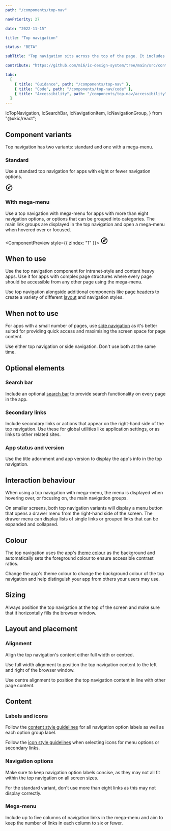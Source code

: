 ```yaml
---
path: "/components/top-nav"

navPriority: 27

date: "2022-11-15"

title: "Top navigation"

status: "BETA"

subTitle: "Top navigation sits across the top of the page. It includes the app name, search bar, main navigation and secondary links."

contribute: "https://github.com/mi6/ic-design-system/tree/main/src/content/structured/components/top-nav"

tabs:
  [
    { title: "Guidance", path: "/components/top-nav" },
    { title: "Code", path: "/components/top-nav/code" },
    { title: "Accessibility", path: "/components/top-nav/accessibility" },
  ]
---
```


  IcTopNavigation,
  IcSearchBar,
  IcNavigationItem,
  IcNavigationGroup,
} from "@ukic/react";

## Component variants

Top navigation has two variants: standard and one with a mega-menu.

### Standard

Use a standard top navigation for apps with eight or fewer navigation options.

<ComponentPreview>
  <IcTopNavigation appTitle="ICDS" status="alpha" version="v0.0.7">
    <svg
      slot="app-icon"
      xmlns="http://www.w3.org/2000/svg"
      height="24px"
      viewBox="0 0 24 24"
      width="24px"
      fill="#000000"
    >
      <path d="M0 0h24v24H0V0z" fill="none" />
      <path d="M12 2C6.48 2 2 6.48 2 12s4.48 10 10 10 10-4.48 10-10S17.52 2 12 2zm0 18c-4.41 0-8-3.59-8-8s3.59-8 8-8 8 3.59 8 8-3.59 8-8 8zm-5.5-2.5l7.51-3.49L17.5 6.5 9.99 9.99 6.5 17.5zm5.5-6.6c.61 0 1.1.49 1.1 1.1s-.49 1.1-1.1 1.1-1.1-.49-1.1-1.1.49-1.1 1.1-1.1z" />
    </svg>
    <IcSearchBar slot="search" placeholder="Search" label="Search" />
    <IcNavigationItem slot="navigation" label="Get started" href="#" />
    <IcNavigationItem slot="navigation" label="Accessibility" href="#" />
    <IcNavigationItem slot="navigation" label="Styles" href="#" />
    <IcNavigationItem
      slot="navigation"
      label="Components"
      href="#"
      selected="true"
    />
    <IcNavigationItem slot="navigation" label="Patterns" href="#" />
    <IcNavigationItem slot="navigation" label="Community" href="#" />
  </IcTopNavigation>
</ComponentPreview>

### With mega-menu

Use a top navigation with mega-menu for apps with more than eight navigation options, or options that can be grouped into categories. The main link groups are displayed in the top navigation and open a mega-menu when hovered over or focused.

<ComponentPreview style={{ zIndex: "1" }}>
  <IcTopNavigation appTitle="ICDS" status="alpha" version="v0.0.7">
    <svg
      slot="app-icon"
      xmlns="http://www.w3.org/2000/svg"
      height="24px"
      viewBox="0 0 24 24"
      width="24px"
      fill="#000000"
    >
      <path d="M0 0h24v24H0V0z" fill="none" />
      <path d="M12 2C6.48 2 2 6.48 2 12s4.48 10 10 10 10-4.48 10-10S17.52 2 12 2zm0 18c-4.41 0-8-3.59-8-8s3.59-8 8-8 8 3.59 8 8-3.59 8-8 8zm-5.5-2.5l7.51-3.49L17.5 6.5 9.99 9.99 6.5 17.5zm5.5-6.6c.61 0 1.1.49 1.1 1.1s-.49 1.1-1.1 1.1-1.1-.49-1.1-1.1.49-1.1 1.1-1.1z" />
    </svg>
    <IcSearchBar slot="search" placeholder="Search" label="Search" />
    <IcNavigationGroup
      slot="navigation"
      label="Navigation group"
      expandable="true"
    >
      <IcNavigationItem label="Navigation" href="#" />
      <IcNavigationItem label="Navigation" href="#" />
      <IcNavigationItem label="Navigation" href="#" />
      <IcNavigationItem label="Navigation" href="#" />
      <IcNavigationItem label="Navigation" href="#" />
      <IcNavigationItem label="Navigation" href="#" />
      <IcNavigationItem label="Navigation" href="#" />
      <IcNavigationItem label="Navigation" href="#" />
      <IcNavigationItem label="Navigation" href="#" />
    </IcNavigationGroup>
    <IcNavigationGroup
      slot="navigation"
      label="Second navigation group"
      expandable="true"
    >
      <IcNavigationItem label="Second navigation" href="#" />
      <IcNavigationItem label="Second navigation" href="#" />
      <IcNavigationItem label="Second navigation" href="#" />
      <IcNavigationItem label="Second navigation" href="#" />
      <IcNavigationItem label="Second navigation" href="#" />
      <IcNavigationItem label="Second navigation" href="#" />
      <IcNavigationItem label="Second navigation" href="#" />
      <IcNavigationItem label="Second navigation" href="#" />
      <IcNavigationItem label="Second navigation" href="#" />
    </IcNavigationGroup>
  </IcTopNavigation>
</ComponentPreview>

## When to use

Use the top navigation component for intranet-style and content heavy apps. Use it for apps with complex page structures where every page should be accessible from any other page using the mega-menu.

Use top navigation alongside additional components like [page headers](/components/page-header) to create a variety of different [layout](/styles/layout-spacing) and navigation styles.

## When not to use

For apps with a small number of pages, use [side navigation](/components/side-nav) as it's better suited for providing quick access and maximising the screen space for page content.

Use either top navigation or side navigation. Don't use both at the same time.

<DoDontCaution
  imageSrc={topNavFig1}
  imageAlt="An example app that shows a top navigation and side navigation used on the same page."
  state="bad"
  caption="Don't use both top navigation and side navigation at the same time."
/>

## Optional elements

### Search bar

Include an optional [search bar](/components/search-bar) to provide search functionality on every page in the app.

### Secondary links

Include secondary links or actions that appear on the right-hand side of the top navigation. Use these for global utilities like application settings, or as links to other related sites.

### App status and version

Use the title adornment and app version to display the app's info in the top navigation.

<DoDontCaution
  imageSrc={topNavFig2}
  imageAlt="An example of top navigation with a search bar included as well as secondary links and app status and version information."
  state="good"
  caption="Top navigation with search bar, secondary links and app status and version."
/>

## Interaction behaviour

When using a top navigation with mega-menu, the menu is displayed when hovering over, or focusing on, the main navigation groups.

<DoDontCaution
  imageSrc={topNavFig3}
  imageAlt="An example top navigation with mega-menu showing the mega-menu appearing when the user hovers over a navigation group in the top navigation component."
  state="good"
  caption="A mega-menu is displayed when hovering or focusing on the top navigation's main groups."
/>

On smaller screens, both top navigation variants will display a menu button that opens a drawer menu from the right-hand side of the screen. The drawer menu can display lists of single links or grouped links that can be expanded and collapsed.

<DoDontCaution
  imageSrc={topNavFig4}
  imageAlt="An example of top navigation displayed on a smaller screen. It displays a menu button that opens a drawer menu that includes the navigation links."
  state="good"
  caption="Top navigation displayed on smaller screens uses a drawer menu to display its navigation links."
/>

## Colour

The top navigation uses the app's [theme colour](/styles/colour/#theme) as the background and automatically sets the foreground colour to ensure accessible contrast ratios.

Change the app's theme colour to change the background colour of the top navigation and help distinguish your app from others your users may use.

<DoDontCaution
  imageSrc={topNavFig5}
  imageAlt="Six examples of top navigation components using different theme colours."
  state="good"
  caption="Examples of top navigation using different theme colours."
/>

## Sizing

Always position the top navigation at the top of the screen and make sure that it horizontally fills the browser window.

<DoDontCaution
  imageSrc={topNavFig6}
  imageAlt="An example app with top navigation that does not horizontally fill the browser window."
  state="bad"
  caption="Don't position the top navigation so that it does not horizontally fill the browser window."
/>

## Layout and placement

### Alignment

Align the top navigation's content either full width or centred.

Use full width alignment to position the top navigation content to the left and right of the browser window.

<DoDontCaution
  imageSrc={topNavFig7}
  imageAlt="An example top navigation that is aligned full width. The app name and main navigation is aligned to the left-hand side of the browser window and the secondary links and search bar is aligned to the right."
  state="good"
  caption="Use full width alignment to position the top navigation content to the left and right of the browser window."
/>

Use centre alignment to position the top navigation content in line with other page content.

<DoDontCaution
  imageSrc={topNavFig8}
  imageAlt="An example top navigation with its content aligned to centre. The top navigation content aligns with the page margins used for the rest of the page content."
  state="good"
  caption="Use centre alignment to position the top navigation content in line with other page content."
/>

## Content

### Labels and icons

Follow the [content style guidelines](/styles/content-style) for all navigation option labels as well as each option group label.

Follow the [icon style guidelines](/styles/icons) when selecting icons for menu options or secondary links.

### Navigation options

Make sure to keep navigation option labels concise, as they may not all fit within the top navigation on all screen sizes.

For the standard variant, don't use more than eight links as this may not display correctly.

<DoDontCaution
  imageSrc={topNavFig9}
  imageAlt="An example top navigation with eight links with long labels. The links don't fit horizontally within the top navigation."
  state="bad"
  caption="Don't use lengthy navigation option labels as they may not fit on all screen sizes."
/>

### Mega-menu

Include up to five columns of navigation links in the mega-menu and aim to keep the number of links in each column to six or fewer.

<DoDontCaution
  imageSrc={topNavFig10}
  imageAlt="An example top navigation with mega-menu that shows seven columns of links, with each column containing eight links."
  state="caution"
  caption="Avoid using a mega-menu with more than five columns of links, and avoid using more than six links in each group."
/>
